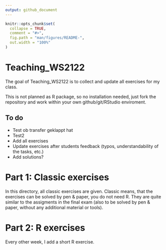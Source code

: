 ```yaml
---
output: github_document
---
```


<!-- README.md is generated from README.Rmd. Please edit that file -->

```r
knitr::opts_chunk$set(
  collapse = TRUE,
  comment = "#>",
  fig.path = "man/figures/README-",
  out.width = "100%"
)
```

# Teaching_WS2122

<!-- badges: start -->
<!-- badges: end -->

The goal of Teaching_WS2122 is to collect and update all exercises for my class. 

This is not planned as R package, so no installation needed, just fork the repository and work within your own github/git/RStudio enviroment. 

## To do

* Test ob transfer geklappt hat
* Test2
* Add all exercises
* Update exercises after students feedback (typos, understandability of the tasks, etc.)
* Add solutions?

# Part 1: Classic exercises
In this directory, all classic exercises are given. Classic means, that the exercises can be solved by pen & paper, you do not need R. They are quite similar to the assigments in the final exam (also to be solved by pen & paper, without any additional material or tools). 

# Part 2: R exercises

Every other week, I add a short R exercise.

